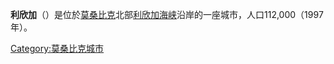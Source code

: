 {{Infobox settlement
|official_name          = Lichinga
|other_name             =
|native_name            =
|nickname               =
|motto                  =
|image_skyline          =Conselho Municipal Lichinga.jpg
|imagesize              =
|image_caption          =Municipal Council of Lichinga
|pushpin_map            = Mozambique
|pushpin_label_position =
|pushpin_mapsize        =240
|subdivision_type       = 国家
|subdivision_name       = {{Flag|Mozambique}}
|subdivision_type1      = [[莫桑比克行政区划|省]]
|subdivision_name1      = [[尼亚萨省|尼亚萨省]]
|area_total_km2             = 280
|population_as_of       = 2017 census
|population_total       = 213361
|population_density_km2     = auto
|population_density_sq_mi =
|timezone               = [[Central_Africa_Time|CAT]]
|utc_offset             = +2
|elevation_m              = 1398
|elevation_ft           =
|blank_name             = [[柯本气候分类法|气候]]
|blank_info             = [[亚热带高原气候|亚热带高原气候]]
}}
'''利欣加'''（{{lang-pt|Lichinga}}）是位於[[莫桑比克|莫桑比克]]北部[[利欣加海峡|利欣加海峡]]沿岸的一座城市，人口112,000（1997年）。

{{commonscat}}
[[Category:莫桑比克城市|Category:莫桑比克城市]]
{{Mozambique-geo-stub}}